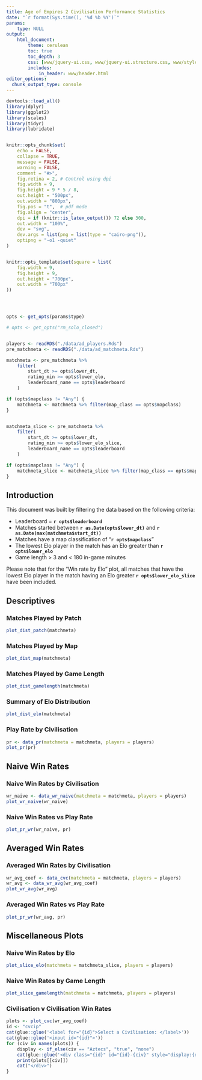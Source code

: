 ```yaml
---
title: Age of Empires 2 Civilisation Performance Statistics
date: "`r format(Sys.time(), '%d %b %Y')`"
params:
    type: NULL
output:
    html_document:
        theme: cerulean
        toc: true
        toc_depth: 3
        css: [www/jquery-ui.css, www/jquery-ui.structure.css, www/styles.css, www/jquery-ui.theme.css]
        includes:
            in_header: www/header.html
editor_options: 
  chunk_output_type: console
---
```



```r
devtools::load_all()
library(dplyr)
library(ggplot2)
library(scales)
library(tidyr)
library(lubridate)


knitr::opts_chunk$set(
    echo = FALSE,
    collapse = TRUE,
    message = FALSE,
    warning = FALSE,
    comment = "#>",
    fig.retina = 2, # Control using dpi
    fig.width = 9,
    fig.height = 9 * 5 / 8,
    out.height = "500px",
    out.width = "800px",
    fig.pos = "t",  # pdf mode
    fig.align = "center",
    dpi = if (knitr::is_latex_output()) 72 else 300,
    out.width = "100%",
    dev = "svg",
    dev.args = list(png = list(type = "cairo-png")),
    optipng = "-o1 -quiet"
)


knitr::opts_template$set(square = list(
    fig.width = 9,
    fig.height = 9,
    out.height = "700px",
    out.width = "700px"
))




opts <- get_opts(params$type)

# opts <- get_opts("rm_solo_closed")


players <- readRDS("./data/ad_players.Rds")
pre_matchmeta <- readRDS("./data/ad_matchmeta.Rds")

matchmeta <- pre_matchmeta %>%
    filter(
        start_dt >= opts$lower_dt,
        rating_min >= opts$lower_elo,
        leaderboard_name == opts$leaderboard
    )

if (opts$mapclass != "Any") {
    matchmeta <- matchmeta %>% filter(map_class == opts$mapclass)
}


matchmeta_slice <- pre_matchmeta %>%
    filter(
        start_dt >= opts$lower_dt,
        rating_min >= opts$lower_elo_slice,
        leaderboard_name == opts$leaderboard
    )

if (opts$mapclass != "Any") {
    matchmeta_slice <- matchmeta_slice %>% filter(map_class == opts$mapclass)
}
```


## Introduction

This document was built by filtering the data based on the following criteria:

- Leaderboard = **`r opts$leaderboard`**
- Matches started between **`r as.Date(opts$lower_dt)`** and **`r as.Date(max(matchmeta$start_dt))`**
- Matches have a map classification of "**`r opts$mapclass`**"
- The lowest Elo player in the match has an Elo greater than **`r opts$lower_elo`**
- Game length > 3 and < 180 in-game minutes

Please note that for the "Win rate by Elo" plot, all matches that have the
lowest Elo player in the match having an Elo greater **`r opts$lower_elo_slice`** have been included.

## Descriptives

### Matches Played by Patch

```r
plot_dist_patch(matchmeta)
```

### Matches Played by Map
```r
plot_dist_map(matchmeta)
```

### Matches Played by Game Length
```r
plot_dist_gamelength(matchmeta)
```

### Summary of Elo Distribution

```r
plot_dist_elo(matchmeta)
```


### Play Rate by Civilisation

```r
pr <- data_pr(matchmeta = matchmeta, players = players)
plot_pr(pr)
```




## Naive Win Rates

### Naive Win Rates by Civilisation

```r
wr_naive <- data_wr_naive(matchmeta = matchmeta, players = players)
plot_wr_naive(wr_naive)
```

### Naive Win Rates vs Play Rate

```r
plot_pr_wr(wr_naive, pr)
```



## Averaged Win Rates

### Averaged Win Rates by Civilisation
```r
wr_avg_coef <- data_cvc(matchmeta = matchmeta, players = players)
wr_avg <- data_wr_avg(wr_avg_coef)
plot_wr_avg(wr_avg)
```

### Averaged Win Rates vs Play Rate

```r
plot_pr_wr(wr_avg, pr)
```


## Miscellaneous Plots

### Naive Win Rates by Elo
```r
plot_slice_elo(matchmeta = matchmeta_slice, players = players)
```

### Naive Win Rates by Game Length
```r
plot_slice_gamelength(matchmeta = matchmeta, players = players)
```

### Civilisation v Civilisation Win Rates{.tabset .tabset-fade .tabset-pills}

```r
plots <- plot_cvc(wr_avg_coef)
id <- "cvcip"
cat(glue::glue('<label for="{id}">Select a Civilisation: </label>'))
cat(glue::glue('<input id="{id}">'))
for (civ in names(plots)) {
    display <- if_else(civ == "Aztecs", "true", "none")
    cat(glue::glue('<div class="{id}" id="{id}-{civ}" style="display:{display};">'))
    print(plots[[civ]])
    cat("</div>")
}
```


<br/>
<br/>